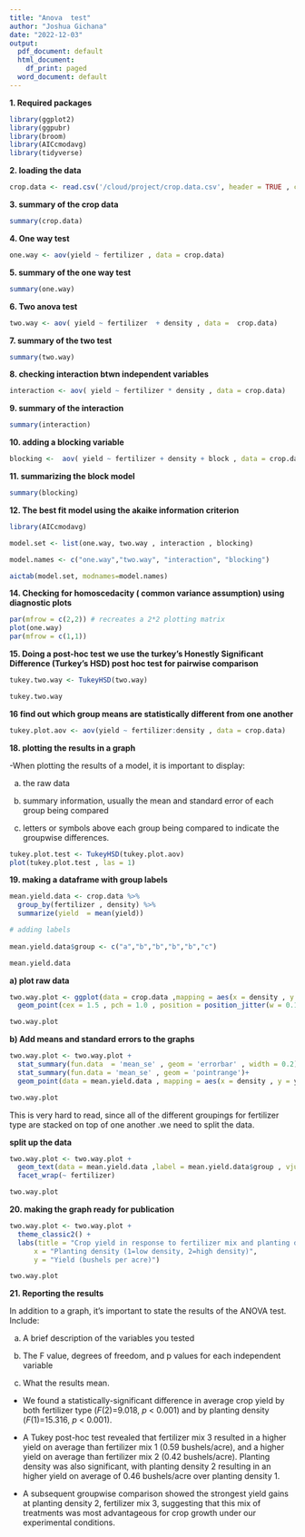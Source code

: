 ```yaml
---
title: "Anova  test"
author: "Joshua Gichana"
date: "2022-12-03"
output:
  pdf_document: default
  html_document:
    df_print: paged
  word_document: default
---
```


**1. Required packages**

```r
library(ggplot2)
library(ggpubr)
library(broom)
library(AICcmodavg)
library(tidyverse)
```

**2. loading the data**

```r
crop.data <- read.csv('/cloud/project/crop.data.csv', header = TRUE , colClasses = c("factor", "factor", "factor", "numeric"))
```

**3. summary of the crop data**

```r
summary(crop.data)
```

**4. One way test**

```r
one.way <- aov(yield ~ fertilizer , data = crop.data)
```

**5. summary of the one way test**

```r
summary(one.way)
```

**6. Two anova test**

```r
two.way <- aov( yield ~ fertilizer  + density , data =  crop.data)
```

**7. summary of the two test**

```r
summary(two.way)
```

**8. checking interaction btwn independent variables**

```r
interaction <- aov( yield ~ fertilizer * density , data = crop.data)
```

**9. summary of the interaction**

```r
summary(interaction)
```

**10. adding a blocking variable**

```r
blocking <-  aov( yield ~ fertilizer + density + block , data = crop.data)
```

**11. summarizing the block model**

```r
summary(blocking)
```

**12. The best fit model using the akaike information criterion**

```r
library(AICcmodavg)

model.set <- list(one.way, two.way , interaction , blocking)

model.names <- c("one.way","two.way", "interaction", "blocking")

aictab(model.set, modnames=model.names)
```

**14. Checking for homoscedacity ( common variance assumption) using diagnostic plots**

```r
par(mfrow = c(2,2)) # recreates a 2*2 plotting matrix
plot(one.way)
par(mfrow = c(1,1))
```

**15. Doing a post-hoc test** **we use the turkey's Honestly Significant Difference (Turkey's HSD) post hoc test for pairwise comparison**

```r
tukey.two.way <- TukeyHSD(two.way)

tukey.two.way
```

**16 find out which group means are statistically different from one another**

```r
tukey.plot.aov <- aov(yield ~ fertilizer:density , data = crop.data)
```

**18. plotting the results in a graph**

-When plotting the results of a model, it is important to display:

a)  the raw data

b)  summary information, usually the mean and standard error of each group being compared

c)  letters or symbols above each group being compared to indicate the groupwise differences.

```r
tukey.plot.test <- TukeyHSD(tukey.plot.aov)
plot(tukey.plot.test , las = 1)
```

**19. making a dataframe with group labels**

```r
mean.yield.data <- crop.data %>% 
  group_by(fertilizer , density) %>% 
  summarize(yield  = mean(yield))

# adding labels
 
mean.yield.data$group <- c("a","b","b","b","b","c")

mean.yield.data
```

**a) plot raw data**

```r
two.way.plot <- ggplot(data = crop.data ,mapping = aes(x = density , y = yield , group = fertilizer))+
  geom_point(cex = 1.5 , pch = 1.0 , position = position_jitter(w = 0.1 , h = 0))

two.way.plot
```

**b) Add means and standard errors to the graphs**

```r
two.way.plot <- two.way.plot +
  stat_summary(fun.data  = 'mean_se' , geom = 'errorbar' , width = 0.2)+
  stat_summary(fun.data = 'mean_se' , geom = 'pointrange')+
  geom_point(data = mean.yield.data , mapping = aes(x = density , y = yield))

two.way.plot
```

This is very hard to read, since all of the different groupings for fertilizer type are stacked on top of one another .we need to split the data.

**split up the data**

```r
two.way.plot <- two.way.plot +
  geom_text(data = mean.yield.data ,label = mean.yield.data$group , vjust = -8 , size = 5)+
  facet_wrap(~ fertilizer)

two.way.plot
```

**20. making the graph ready for publication**

```r
two.way.plot <- two.way.plot +
  theme_classic2() +
  labs(title = "Crop yield in response to fertilizer mix and planting density",
      x = "Planting density (1=low density, 2=high density)",
      y = "Yield (bushels per acre)")

two.way.plot
```

**21. Reporting the results**

In addition to a graph, it's important to state the results of the ANOVA test. Include:

a) A brief description of the variables you tested

b) The F value, degrees of freedom, and p values for each independent variable

c) What the results mean.

- We found a statistically-significant difference in average crop yield by both fertilizer type (*F*(2)=9.018, *p* \< 0.001) and by planting density (*F*(1)=15.316, *p* \< 0.001).

- A Tukey post-hoc test revealed that fertilizer mix 3 resulted in a higher yield on average than fertilizer mix 1 (0.59 bushels/acre), and a higher yield on average than fertilizer mix 2 (0.42 bushels/acre). Planting density was also significant, with planting density 2 resulting in an higher yield on average of 0.46 bushels/acre over planting density 1.

- A subsequent groupwise comparison showed the strongest yield gains at planting density 2, fertilizer mix 3, suggesting that this mix of treatments was most advantageous for crop growth under our experimental conditions.